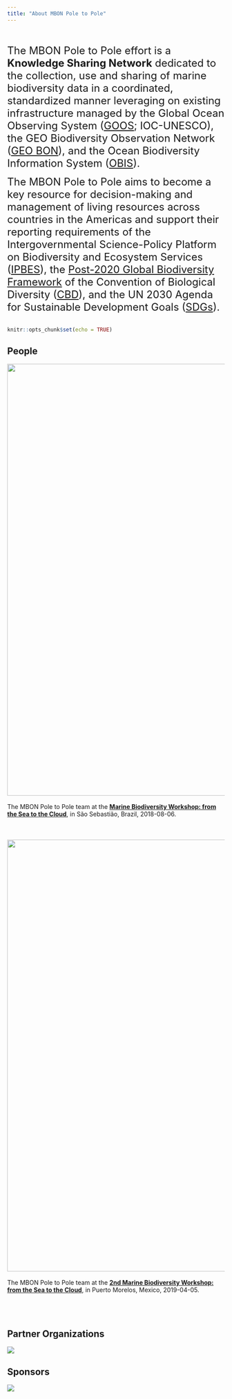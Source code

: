 ```yaml
---
title: "About MBON Pole to Pole"
---
```

<br>
<br>
<font size="5"> 
The MBON Pole to Pole effort is a **Knowledge Sharing Network** dedicated to the collection, use and sharing of marine biodiversity data in a coordinated, standardized manner leveraging on existing infrastructure managed by the Global Ocean Observing System ([GOOS](http://www.goosocean.org/){target="_blank"}; IOC-UNESCO), the GEO Biodiversity Observation Network ([GEO BON](https://geobon.org/){target="_blank"}), and the Ocean Biodiversity Information System ([OBIS](http://iobis.org/){target="_blank"}). 

The MBON Pole to Pole aims to become a key resource for decision-making and management of living resources across countries in the Americas and support their reporting requirements of the Intergovernmental Science-Policy Platform on Biodiversity and Ecosystem Services ([IPBES](https://www.ipbes.net/){target="_blank"}), the [Post-2020 Global Biodiversity Framework](https://www.cbd.int/conferences/post2020){target="_blank"} of the Convention of Biological Diversity ([CBD](https://www.cbd.int/){target="_blank"}), and the UN 2030 Agenda for Sustainable Development Goals ([SDGs](https://www.un.org/sustainabledevelopment/development-agenda/){target="_blank"}).
</font>
<br>
<br>
```r
knitr::opts_chunk$set(echo = TRUE)
```
## **People**

<img width="1000px" src="images/P2P_group CebiMar.JPG"/>
<br>
<br>
The MBON Pole to Pole team at the [**Marine Biodiversity Workshop: from the Sea to the Cloud**](https://marinebon.github.io/p2p-brazil-workshop/){target="_blank"}, in São Sebastião, Brazil, 2018-08-06.
<br>
<br>
<br>
<br>
<img width="1000px" src="images/P2P_group Puerto Morelos.JPG"/>
<br>
<br>
The MBON Pole to Pole team at the [**2nd Marine Biodiversity Workshop: from the Sea to the Cloud**](https://marinebon.github.io/p2p-mexico-workshop/){target="_blank"}, in Puerto Morelos, Mexico, 2019-04-05.
<br>
<br>
<br>
<br>

## **Partner Organizations**
![](images/partner_orgs.jpg) 

## **Sponsors**
![](images/sponsors.jpg) 



